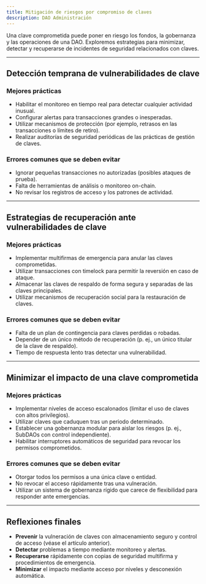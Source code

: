 ```yaml
---
title: Mitigación de riesgos por compromiso de claves
description: DAO Administración
---
```


Una clave comprometida puede poner en riesgo los fondos, la gobernanza y las operaciones de una DAO. Exploremos estrategias para minimizar, detectar y recuperarse de incidentes de seguridad relacionados con claves.

---

## Detección temprana de vulnerabilidades de clave

### Mejores prácticas
- Habilitar el monitoreo en tiempo real para detectar cualquier actividad inusual.
- Configurar alertas para transacciones grandes o inesperadas.
- Utilizar mecanismos de protección (por ejemplo, retrasos en las transacciones o límites de retiro).
- Realizar auditorías de seguridad periódicas de las prácticas de gestión de claves.

### Errores comunes que se deben evitar
- Ignorar pequeñas transacciones no autorizadas (posibles ataques de prueba).
- Falta de herramientas de análisis o monitoreo on-chain.
- No revisar los registros de acceso y los patrones de actividad.

---

## Estrategias de recuperación ante vulnerabilidades de clave

### Mejores prácticas
- Implementar multifirmas de emergencia para anular las claves comprometidas. 
- Utilizar transacciones con timelock para permitir la reversión en caso de ataque.
- Almacenar las claves de respaldo de forma segura y separadas de las claves principales.
- Utilizar mecanismos de recuperación social para la restauración de claves.

### Errores comunes que se deben evitar
- Falta de un plan de contingencia para claves perdidas o robadas.
- Depender de un único método de recuperación (p. ej., un único titular de la clave de respaldo).
- Tiempo de respuesta lento tras detectar una vulnerabilidad.

---

## Minimizar el impacto de una clave comprometida

### Mejores prácticas
- Implementar niveles de acceso escalonados (limitar el uso de claves con altos privilegios).
- Utilizar claves que caduquen tras un periodo determinado.
- Establecer una gobernanza modular para aislar los riesgos (p. ej., SubDAOs con control independiente).
- Habilitar interruptores automáticos de seguridad para revocar los permisos comprometidos.

### Errores comunes que se deben evitar
- Otorgar todos los permisos a una única clave o entidad. 
- No revocar el acceso rápidamente tras una vulneración.
- Utilizar un sistema de gobernanza rígido que carece de flexibilidad para responder ante emergencias.

---

## Reflexiones finales
- **Prevenir** la vulneración de claves con almacenamiento seguro y control de acceso (véase el artículo anterior).
- **Detectar** problemas a tiempo mediante monitoreo y alertas.
- **Recuperarse** rápidamente con copias de seguridad multifirma y procedimientos de emergencia.
- **Minimizar** el impacto mediante acceso por niveles y desconexión automática.